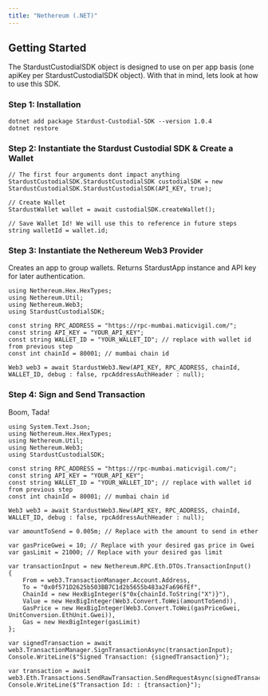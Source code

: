 ```yaml
---
title: "Nethereum (.NET)"
---
```


## Getting Started

The StardustCustodialSDK object is designed to use on per app basis (one apiKey per StardustCustodialSDK object). With that in mind, lets look at how to use this SDK.

### Step 1: Installation

```shell
dotnet add package Stardust-Custodial-SDK --version 1.0.4
dotnet restore
```

### Step 2: Instantiate the Stardust Custodial SDK & Create a Wallet

```aspnet
// The first four arguments dont impact anything 
StardustCustodialSDK.StardustCustodialSDK custodialSDK = new StardustCustodialSDK.StardustCustodialSDK(API_KEY, true);

// Create Wallet
StardustWallet wallet = await custodialSDK.createWallet();

// Save Wallet Id! We will use this to reference in future steps
string walletId = wallet.id;
```

### Step 3: Instantiate the Nethereum Web3 Provider

Creates an app to group wallets. Returns StardustApp instance and API key for later authentication.

```aspnet
using Nethereum.Hex.HexTypes;
using Nethereum.Util;
using Nethereum.Web3;
using StardustCustodialSDK;

const string RPC_ADDRESS = "https://rpc-mumbai.maticvigil.com/";
const string API_KEY = "YOUR_API_KEY";
const string WALLET_ID = "YOUR_WALLET_ID"; // replace with wallet id from previous step
const int chainId = 80001; // mumbai chain id

Web3 web3 = await StardustWeb3.New(API_KEY, RPC_ADDRESS, chainId, WALLET_ID, debug : false, rpcAddressAuthHeader : null);
```

### Step 4: Sign and Send Transaction

Boom, Tada!

```aspnet
using System.Text.Json;
using Nethereum.Hex.HexTypes;
using Nethereum.Util;
using Nethereum.Web3;
using StardustCustodialSDK;

const string RPC_ADDRESS = "https://rpc-mumbai.maticvigil.com/";
const string API_KEY = "YOUR_API_KEY";
const string WALLET_ID = "YOUR_WALLET_ID"; // replace with wallet id from previous step
const int chainId = 80001; // mumbai chain id

Web3 web3 = await StardustWeb3.New(API_KEY, RPC_ADDRESS, chainId, WALLET_ID, debug : false, rpcAddressAuthHeader : null);

var amountToSend = 0.005m; // Replace with the amount to send in ether

var gasPriceGwei = 10; // Replace with your desired gas price in Gwei
var gasLimit = 21000; // Replace with your desired gas limit

var transactionInput = new Nethereum.RPC.Eth.DTOs.TransactionInput()
{
    From = web3.TransactionManager.Account.Address,
    To = "0x0f571D2625b503BB7C1d2b5655b483a2Fa696fEf",
    ChainId = new HexBigInteger($"0x{chainId.ToString("X")}"),
    Value = new HexBigInteger(Web3.Convert.ToWei(amountToSend)),
    GasPrice = new HexBigInteger(Web3.Convert.ToWei(gasPriceGwei, UnitConversion.EthUnit.Gwei)),
    Gas = new HexBigInteger(gasLimit)
};

var signedTransaction = await web3.TransactionManager.SignTransactionAsync(transactionInput);
Console.WriteLine($"Signed Transaction: {signedTransaction}");

var transaction = await web3.Eth.Transactions.SendRawTransaction.SendRequestAsync(signedTransaction);
Console.WriteLine($"Transaction Id: : {transaction}");
```
